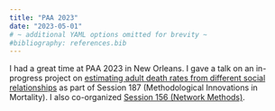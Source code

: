 ```yaml
---
title: "PAA 2023"
date: "2023-05-01"
# ~ additional YAML options omitted for brevity ~
#bibliography: references.bib
---
```


I had a great time at PAA 2023 in New Orleans. I gave a talk on
an in-progress project on 
[estimating adult death rates from different social relationships](https://events.rdmobile.com/Asset/Download/11625956)
as part of Session 187 (Methodological Innovations in Mortality).
I also co-organized [Session 156 (Network Methods)](https://events.rdmobile.com/Sessions/Details/1725571).